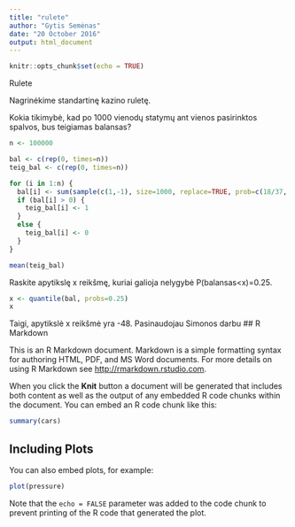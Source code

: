 ---
title: "rulete"
author: "Gytis Semėnas"
date: "20 October 2016"
output: html_document
---

```{r setup, include=FALSE}
knitr::opts_chunk$set(echo = TRUE)
```
Rulete

Nagrinėkime standartinę kazino ruletę.

Kokia tikimybė, kad po 1000 vienodų statymų ant vienos pasirinktos spalvos, bus teigiamas balansas?
```{r}
n <- 100000

bal <- c(rep(0, times=n))
teig_bal <- c(rep(0, times=n))

for (i in 1:n) {
  bal[i] <- sum(sample(c(1,-1), size=1000, replace=TRUE, prob=c(18/37, 19/37)))
  if (bal[i] > 0) {
    teig_bal[i] <- 1
  }
  else {
    teig_bal[i] <- 0
  }
}

mean(teig_bal)
```
Raskite apytikslę x reikšmę, kuriai galioja nelygybė P(balansas<x)=0.25.
```{r}
x <- quantile(bal, probs=0.25)
x
```
Taigi, apytikslė x reikšmė yra -48.
Pasinaudojau Simonos darbu
## R Markdown

This is an R Markdown document. Markdown is a simple formatting syntax for authoring HTML, PDF, and MS Word documents. For more details on using R Markdown see <http://rmarkdown.rstudio.com>.

When you click the **Knit** button a document will be generated that includes both content as well as the output of any embedded R code chunks within the document. You can embed an R code chunk like this:

```{r cars}
summary(cars)
```

## Including Plots

You can also embed plots, for example:

```{r pressure, echo=FALSE}
plot(pressure)
```

Note that the `echo = FALSE` parameter was added to the code chunk to prevent printing of the R code that generated the plot.
